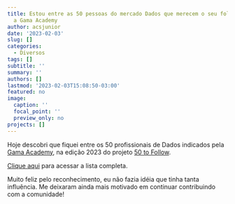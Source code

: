 ```yaml
---
title: Estou entre as 50 pessoas do mercado Dados que merecem o seu follow, segundo
  a Gama Academy
author: acsjunior
date: '2023-02-03'
slug: []
categories:
  - Diversos
tags: []
subtitle: ''
summary: ''
authors: []
lastmod: '2023-02-03T15:08:50-03:00'
featured: no
image:
  caption: ''
  focal_point: ''
  preview_only: no
projects: []
---
```


Hoje descobri que fiquei entre os 50 profissionais de Dados indicados pela [Gama Academy](https://gama.academy), na edição 2023 do projeto [50 to Follow](https://50tofollow2023.corporate.gama.academy).

[Clique aqui](https://50tofollow2023.corporate.gama.academy/dadosebi/) para acessar a lista completa.

Muito feliz pelo reconhecimento, eu não fazia idéia que tinha tanta influência. Me deixaram ainda mais motivado em continuar contribuindo com a comunidade!
